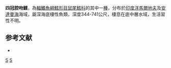 {{Speciesbox
| taxon = Coelorhynchus quadricristatus
| status = NE
| status_system = iucn3.1
| trend = unknow
| binomial_authority = [[Alcock|Alcock]], 1891
| synonyms = *''Coelorhynchus quadricristatus '',Alcock, 1891
}}
'''四冠腔吻鱈'''，為[[輻鰭魚綱|輻鰭魚綱]][[鱈形目|鱈形目]][[鼠尾鱈科|鼠尾鱈科]]的其中一[[種|種]]，分布於[[印度洋|印度洋]][[馬爾地夫|馬爾地夫]]及[[安達曼海|安達曼海]]海域，屬深海底棲性魚類，深度344-741公尺，棲息在底中層水域，生活習性不明。

==参考文献==
*{{FishBase_species|genus=Coelorinchus|species=quadricristatus|year=2015|month=11}}

{{taxonbar}}
[[Category:_1891年描述的鱼类|S]]
[[Category:腔吻鱈屬|S]]
